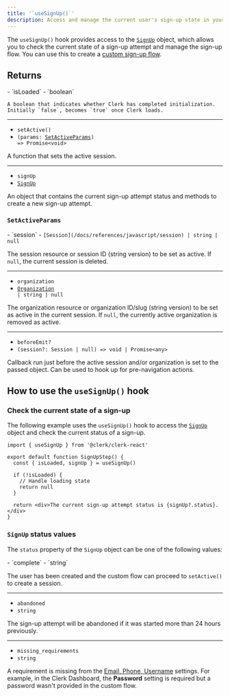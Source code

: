 ```yaml
---
title: '`useSignUp()`'
description: Access and manage the current user's sign-up state in your React application with Clerk's useSignUp() hook.
---
```


The `useSignUp()` hook provides access to the [`SignUp`](/docs/references/javascript/sign-up/sign-up) object, which allows you to check the current state of a sign-up attempt and manage the sign-up flow. You can use this to create a [custom sign-up flow](/docs/custom-flows/overview#sign-up-flow).

## Returns

<Properties>
  - `isLoaded`
  - `boolean`

    A boolean that indicates whether Clerk has completed initialization. Initially `false`, becomes `true` once Clerk loads.

  ---

  - `setActive()`
  - <code>(params: [SetActiveParams](#set-active-params)) => Promise\<void></code>

  A function that sets the active session.

  ---

  - `signUp`
  - [`SignUp`](/docs/references/javascript/sign-up/sign-up)

  An object that contains the current sign-up attempt status and methods to create a new sign-up attempt.
</Properties>

### `SetActiveParams`

<Properties>
  - `session`
  - <code>[Session](/docs/references/javascript/session) | string | null</code>

  The session resource or session ID (string version) to be set as active. If `null`, the current session is deleted.

  ---

  - `organization`
  - <code>[Organization](/docs/references/javascript/organization/organization) | string | null</code>

  The organization resource or organization ID/slug (string version) to be set as active in the current session. If `null`, the currently active organization is removed as active.

  ---

  - `beforeEmit?`
  - `(session?: Session | null) => void | Promise<any>`

  Callback run just before the active session and/or organization is set to the passed object. Can be used to hook up for pre-navigation actions.
</Properties>

## How to use the `useSignUp()` hook

### Check the current state of a sign-up

The following example uses the `useSignUp()` hook to access the [`SignUp`](/docs/references/javascript/sign-up/sign-up) object and check the current status of a sign-up.

```tsx {{ filename: 'src/components/SignUpPage.tsx' }}
import { useSignUp } from '@clerk/clerk-react'

export default function SignUpStep() {
  const { isLoaded, signUp } = useSignUp()

  if (!isLoaded) {
    // Handle loading state
    return null
  }

  return <div>The current sign-up attempt status is {signUp?.status}.</div>
}
```

### `SignUp` status values

The `status` property of the `SignUp` object can be one of the following values:

<Properties>
  - `complete`
  - `string`

  The user has been created and the custom flow can proceed to `setActive()` to create a session.

  ---

  - `abandoned`
  - `string`

  The sign-up attempt will be abandoned if it was started more than 24 hours previously.

  ---

  - `missing_requirements`
  - `string`

  A requirement is missing from the [Email, Phone, Username](https://dashboard.clerk.com/last-active?path=user-authentication/email-phone-username) settings. For example, in the Clerk Dashboard, the **Password** setting is required but a password wasn't provided in the custom flow.
</Properties>
